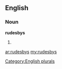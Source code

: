 ==English==

===Noun===
'''rudesbys'''

# {{plural of|[[rudesby]]}}

[[Category:English plurals]]

[[ar:rudesbys]]
[[my:rudesbys]]